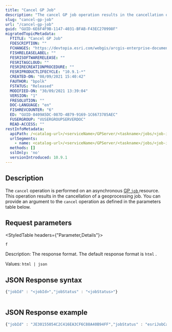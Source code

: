 ```yaml
---
title: "Cancel GP Job"
description: "The cancel GP job operation results in the cancellation of a geoprocessing job."
slug: "cancel-gp-job"
url: "/cancel-gp-job"
guid: "GUID-6E6F4F9B-1147-4031-BFAB-F43EC270998F"
migratedTopicMetadata:
  FTITLE: "Cancel GP Job"
  FDESCRIPTION: ""
  FCHANGES: "https://devtopia.esri.com/webgis/arcgis-enterprise-documentation/issues/3450"
  FISHRELEASELABEL: ""
  FESRISOFTWARERELEASE: ""
  FESRITAGCLOUD: ""
  FESRIRECREATIONPROCEDURE: ""
  FESRIPRODUCTLIFECYCLE: "10.9.1-*"
  CREATED-ON: "08/09/2021 15:40:42"
  FAUTHOR: "bpolk"
  FSTATUS: "Released"
  MODIFIED-ON: "30/09/2021 13:39:04"
  VERSION: "1"
  FRESOLUTION: ""
  DOC-LANGUAGE: "en"
  FISHREVCOUNTER: "6"
  ED: "GUID-8409A5DC-087D-4B79-9169-1C6673785AEC"
  FUSERGROUP: "VUSERGROUPSERVERDOC"
  READ-ACCESS: ""
restInfoMetadata:
  apiPath: /<catalog-url>/<serviceName>/GPServer/<taskname>/jobs/<job-id>/cancel
  urlSegments:
    - name: <catalog-url>/<serviceName>/GPServer/<taskname>/jobs/<job-id>/cancel
  methods: []
  sslOnly: 'no'
  versionIntroduced: 10.9.1
---
```


## Description

The `cancel`  operation is performed on an asynchronous [GP `job` ](/gp-job) resource. This operation results in the cancellation of a geoprocessing job. You can provide an argument to the `cancel`  operation as defined in the parameters table below.

##  Request parameters 

<StyledTable headers={"Parameter,Details"}>

<StyledTableRow>

<StyledTableCell cellStyle="markdown">

`f` 

</StyledTableCell>

<StyledTableCell cellStyle="markdown">

Description: The response format. The default response format is `html` .

Values: `html | json` 

</StyledTableCell>

</StyledTableRow>

</StyledTable>

## JSON Response syntax

```javascript
{"jobId" : "<jobId>","jobStatus" : "<jobStatus>"}
          
```

 

## JSON Response example

```javascript
{"jobId" : "JE30155054C2C416EA3CF6C88A40B94FF","jobStatus" : "esriJobCancelled"}
          
```

 
